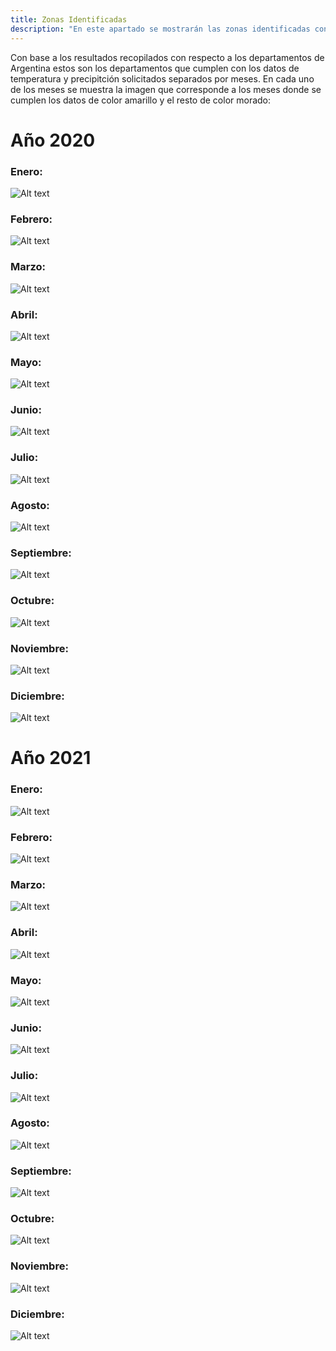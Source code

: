 ```yaml
---
title: Zonas Identificadas
description: "En este apartado se mostrarán las zonas identificadas con mejor cloma de Argentina."
---
```


Con base a los resultados recopilados con respecto a los departamentos de Argentina estos son los departamentos que cumplen con los datos de temperatura y precipitción solicitados separados por meses.
En cada uno de los meses se muestra la imagen que corresponde a los meses donde se cumplen los datos de color amarillo y el resto de color morado:

# Año 2020

### Enero:
![Alt text](buenClima-2020-01.png)
### Febrero:
![Alt text](buenClima-2020-02.png)
### Marzo:
![Alt text](buenClima-2020-03.png "Buen clima en el mes de Marzo")
### Abril:
![Alt text](buenClima-2020-04.png "Buen clima en el mes de Abril")
### Mayo:
![Alt text](buenClima-2020-05.png "Buen clima en el mes de Mayo")
### Junio:
![Alt text](buenClima-2020-06.png "Buen clima en el mes de Junio")
### Julio:
![Alt text](buenClima-2020-07.png "Buen clima en el mes de Julio")
### Agosto:
![Alt text](buenClima-2020-08.png "Buen clima en el mes de Agosto")
### Septiembre:
![Alt text](buenClima-2020-09.png "Buen clima en el mes de Septiembre")
### Octubre:
![Alt text](buenClima-2020-10.png "Buen clima en el mes de Octubre")
### Noviembre:
![Alt text](buenClima-2020-11.png "Buen clima en el mes de Noviembre")
### Diciembre:
![Alt text](buenClima-2020-12.png "Buen clima en el mes de Diciembre")


# Año 2021

### Enero:
![Alt text](buenClima-2021-01.png "Buen clima en el mes de enero")
### Febrero:
![Alt text](buenClima-2021-02.png "Buen clima en el mes de Febrero")
### Marzo:
![Alt text](buenClima-2021-03.png "Buen clima en el mes de Marzo")
### Abril:
![Alt text](buenClima-2021-04.png "Buen clima en el mes de Abril")
### Mayo:
![Alt text](buenClima-2021-05.png "Buen clima en el mes de Mayo")
### Junio:
![Alt text](buenClima-2021-06.png "Buen clima en el mes de Junio")
### Julio:
![Alt text](buenClima-2021-07.png "Buen clima en el mes de Julio")
### Agosto:
![Alt text](buenClima-2021-08.png "Buen clima en el mes de Agosto")
### Septiembre:
![Alt text](buenClima-2021-09.png "Buen clima en el mes de Septiembre")
### Octubre:
![Alt text](buenClima-2021-10.png "Buen clima en el mes de Octubre")
### Noviembre:
![Alt text](buenClima-2021-11.png "Buen clima en el mes de Noviembre")
### Diciembre:
![Alt text](buenClima-2021-12.png "Buen clima en el mes de Diciembre")

